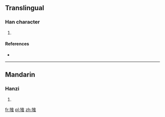 ==Translingual==

===Han character===
{{Han char|rn=94|rad=犬|as=08|sn=11|four=|canj=KHOG}}

# {{defn|Han|sort=犬08}}

====References====
* {{Han ref|kx=0713.250|dkj=20497|hdz=21353.130|uh=731A|ud=29466}}

----

==Mandarin==

===Hanzi===
{{cmn-hanzi|pin=[[yá]] ([[ya2]])|wg=ya<sup>2</sup>}}

# {{defn|lang=cmn|sort=犬08}}

[[fr:猚]]
[[pl:猚]]
[[zh:猚]]